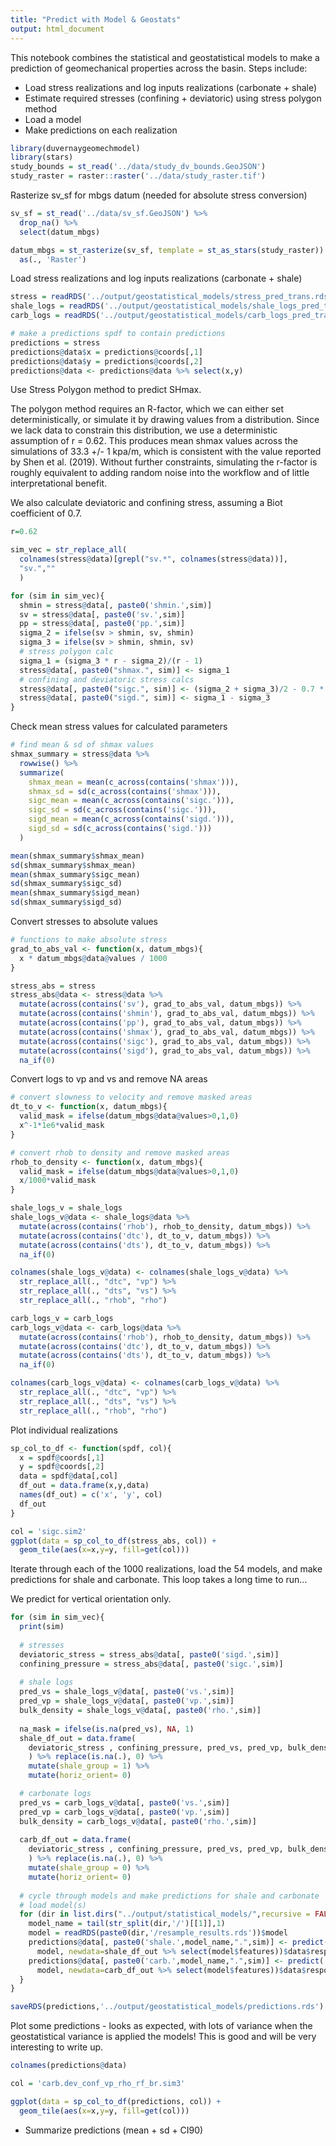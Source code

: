 ```yaml
---
title: "Predict with Model & Geostats"
output: html_document
---
```


This notebook combines the statistical and geostatistical models to make a 
prediction of geomechanical properties across the basin. Steps include:

- Load stress realizations and log inputs realizations (carbonate + shale)
- Estimate required stresses (confining + deviatoric) using stress polygon method
- Load a model
- Make predictions on each realization

```r
library(duvernaygeomechmodel)
library(stars)
study_bounds = st_read('../data/study_dv_bounds.GeoJSON')
study_raster = raster::raster('../data/study_raster.tif')
```

Rasterize sv_sf for mbgs datum (needed for absolute stress conversion)

```r
sv_sf = st_read('../data/sv_sf.GeoJSON') %>% 
  drop_na() %>% 
  select(datum_mbgs)

datum_mbgs = st_rasterize(sv_sf, template = st_as_stars(study_raster)) %>% 
  as(., 'Raster')
```

Load stress realizations and log inputs realizations (carbonate + shale)

```r
stress = readRDS('../output/geostatistical_models/stress_pred_trans.rds')
shale_logs = readRDS('../output/geostatistical_models/shale_logs_pred_trans.rds')
carb_logs = readRDS('../output/geostatistical_models/carb_logs_pred_trans.rds')

# make a predictions spdf to contain predictions
predictions = stress
predictions@data$x = predictions@coords[,1]
predictions@data$y = predictions@coords[,2]
predictions@data <- predictions@data %>% select(x,y)

```

Use Stress Polygon method to predict SHmax. 

The polygon method requires an R-factor,
which we can either set deterministically, or simulate it by drawing values from
a distribution. Since we lack data to constrain this distribution, we use a 
deterministic assumption of r = 0.62. This produces mean shmax values across the 
simulations of 33.3 +/- 1 kpa/m, which is consistent with the value reported by
Shen et al. (2019). Without further constraints, simulating the r-factor is
roughly equivalent to adding random noise into the workflow and of little 
interpretational benefit.

We also calculate deviatoric and confining stress, assuming a Biot coefficient
of 0.7. 

```r
r=0.62

sim_vec = str_replace_all(
  colnames(stress@data)[grepl("sv.*", colnames(stress@data))],
  "sv.",""
  )

for (sim in sim_vec){
  shmin = stress@data[, paste0('shmin.',sim)]
  sv = stress@data[, paste0('sv.',sim)]
  pp = stress@data[, paste0('pp.',sim)]
  sigma_2 = ifelse(sv > shmin, sv, shmin)
  sigma_3 = ifelse(sv > shmin, shmin, sv)
  # stress polygon calc
  sigma_1 = (sigma_3 * r - sigma_2)/(r - 1)
  stress@data[, paste0("shmax.", sim)] <- sigma_1
  # confining and deviatoric stress calcs
  stress@data[, paste0("sigc.", sim)] <- (sigma_2 + sigma_3)/2 - 0.7 * pp
  stress@data[, paste0("sigd.", sim)] <- sigma_1 - sigma_3
}
```

Check mean stress values for calculated parameters

```r
# find mean & sd of shmax values
shmax_summary = stress@data %>%
  rowwise() %>%
  summarize(
    shmax_mean = mean(c_across(contains('shmax'))),
    shmax_sd = sd(c_across(contains('shmax'))),
    sigc_mean = mean(c_across(contains('sigc.'))),
    sigc_sd = sd(c_across(contains('sigc.'))),
    sigd_mean = mean(c_across(contains('sigd.'))),
    sigd_sd = sd(c_across(contains('sigd.')))
  )

mean(shmax_summary$shmax_mean)
sd(shmax_summary$shmax_mean)
mean(shmax_summary$sigc_mean)
sd(shmax_summary$sigc_sd)
mean(shmax_summary$sigd_mean)
sd(shmax_summary$sigd_sd)
```
Convert stresses to absolute values

```r
# functions to make absolute stress
grad_to_abs_val <- function(x, datum_mbgs){
  x * datum_mbgs@data@values / 1000
}

stress_abs = stress
stress_abs@data <- stress@data %>%
  mutate(across(contains('sv'), grad_to_abs_val, datum_mbgs)) %>%
  mutate(across(contains('shmin'), grad_to_abs_val, datum_mbgs)) %>%
  mutate(across(contains('pp'), grad_to_abs_val, datum_mbgs)) %>%
  mutate(across(contains('shmax'), grad_to_abs_val, datum_mbgs)) %>%
  mutate(across(contains('sigc'), grad_to_abs_val, datum_mbgs)) %>%
  mutate(across(contains('sigd'), grad_to_abs_val, datum_mbgs)) %>%
  na_if(0)
```

Convert logs to vp and vs and remove NA areas

```r
# convert slowness to velocity and remove masked areas
dt_to_v <- function(x, datum_mbgs){
  valid_mask = ifelse(datum_mbgs@data@values>0,1,0)
  x^-1*1e6*valid_mask
}

# convert rhob to density and remove masked areas
rhob_to_density <- function(x, datum_mbgs){
  valid_mask = ifelse(datum_mbgs@data@values>0,1,0)
  x/1000*valid_mask
}

shale_logs_v = shale_logs
shale_logs_v@data <- shale_logs@data %>%
  mutate(across(contains('rhob'), rhob_to_density, datum_mbgs)) %>%
  mutate(across(contains('dtc'), dt_to_v, datum_mbgs)) %>%
  mutate(across(contains('dts'), dt_to_v, datum_mbgs)) %>%
  na_if(0)

colnames(shale_logs_v@data) <- colnames(shale_logs_v@data) %>%
  str_replace_all(., "dtc", "vp") %>%
  str_replace_all(., "dts", "vs") %>%
  str_replace_all(., "rhob", "rho")

carb_logs_v = carb_logs
carb_logs_v@data <- carb_logs@data %>%
  mutate(across(contains('rhob'), rhob_to_density, datum_mbgs)) %>%
  mutate(across(contains('dtc'), dt_to_v, datum_mbgs)) %>%
  mutate(across(contains('dts'), dt_to_v, datum_mbgs)) %>%
  na_if(0)

colnames(carb_logs_v@data) <- colnames(carb_logs_v@data) %>%
  str_replace_all(., "dtc", "vp") %>%
  str_replace_all(., "dts", "vs") %>%
  str_replace_all(., "rhob", "rho")
```

Plot individual realizations

```r
sp_col_to_df <- function(spdf, col){
  x = spdf@coords[,1]
  y = spdf@coords[,2]
  data = spdf@data[,col]
  df_out = data.frame(x,y,data)
  names(df_out) = c('x', 'y', col)
  df_out
}

col = 'sigc.sim2'
ggplot(data = sp_col_to_df(stress_abs, col)) +
  geom_tile(aes(x=x,y=y, fill=get(col)))
```
Iterate through each of the 1000 realizations, load the 54 models, and make 
predictions for shale and carbonate. This loop takes a long time to run...

We predict for vertical orientation only.

```r
for (sim in sim_vec){
  print(sim)
  
  # stresses
  deviatoric_stress = stress_abs@data[, paste0('sigd.',sim)]
  confining_pressure = stress_abs@data[, paste0('sigc.',sim)]
  
  # shale logs
  pred_vs = shale_logs_v@data[, paste0('vs.',sim)]
  pred_vp = shale_logs_v@data[, paste0('vp.',sim)]
  bulk_density = shale_logs_v@data[, paste0('rho.',sim)]
  
  na_mask = ifelse(is.na(pred_vs), NA, 1)
  shale_df_out = data.frame(
    deviatoric_stress , confining_pressure, pred_vs, pred_vp, bulk_density
    ) %>% replace(is.na(.), 0) %>%
    mutate(shale_group = 1) %>%
    mutate(horiz_orient= 0)

  # carbonate logs
  pred_vs = carb_logs_v@data[, paste0('vs.',sim)]
  pred_vp = carb_logs_v@data[, paste0('vp.',sim)]
  bulk_density = carb_logs_v@data[, paste0('rho.',sim)]
  
  carb_df_out = data.frame(
    deviatoric_stress , confining_pressure, pred_vs, pred_vp, bulk_density
    ) %>% replace(is.na(.), 0) %>%
    mutate(shale_group = 0) %>%
    mutate(horiz_orient= 0)
  
  # cycle through models and make predictions for shale and carbonate
  # load model(s)
  for (dir in list.dirs("../output/statistical_models/",recursive = FALSE)){
    model_name = tail(str_split(dir,'/')[[1]],1)
    model = readRDS(paste0(dir,'/resample_results.rds'))$model
    predictions@data[, paste0('shale.',model_name,".",sim)] <- predict(
      model, newdata=shale_df_out %>% select(model$features))$data$response * na_mask
    predictions@data[, paste0('carb.',model_name,".",sim)] <- predict(
      model, newdata=carb_df_out %>% select(model$features))$data$response * na_mask
  }
}

saveRDS(predictions,'../output/geostatistical_models/predictions.rds')
```
Plot some predictions - looks as expected, with lots of variance when the 
geostatistical variance is applied the models! This is good and will be very
interesting to write up.

```r
colnames(predictions@data)

col = 'carb.dev_conf_vp_rho_rf_br.sim3'

ggplot(data = sp_col_to_df(predictions, col)) +
  geom_tile(aes(x=x,y=y, fill=get(col)))

```

- Summarize predictions (mean + sd + CI90)

```r

```




